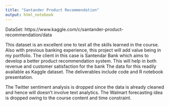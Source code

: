 ```yaml
---
title: "Santander Product Recommendation"
output: html_notebook
---
```


DataSet: https://www.kaggle.com/c/santander-product-recommendation/data

This dataset is an excellent one to test all the skills learned in the course. Also with previous banking experience, this project will add value being in my portfolio.
The client in this case is Santendar Bank which aims to develop a better product recommendation system.
This will help in both revenue and customer satisfaction for the bank
The data for this readily available as Kaggle dataset. The deliverables include code and R notebook presentation.

The Twitter sentiment analysis is dropped since the data is already cleaned and hence will doesn’t involve text analytics.
The Walmart forecasting idea is dropped owing to the course content and time constraint.
